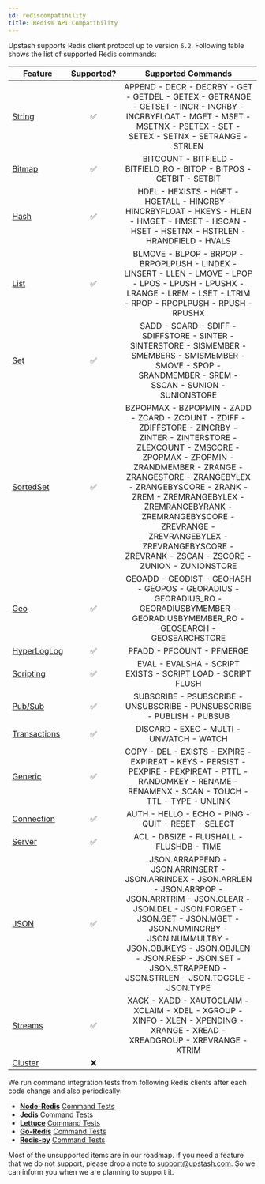 ```yaml
---
id: rediscompatibility
title: Redis® API Compatibility
---
```


Upstash supports Redis client protocol up to version `6.2`. Following table shows the list of supported Redis commands:

| Feature | Supported? | Supported Commands |
| --- | :----: | :----: |
| [String](https://redis.io/commands/?group=string) | ✅ | APPEND - DECR - DECRBY - GET - GETDEL - GETEX - GETRANGE - GETSET - INCR - INCRBY - INCRBYFLOAT - MGET - MSET - MSETNX - PSETEX - SET - SETEX - SETNX - SETRANGE - STRLEN |
| [Bitmap](https://redis.io/commands/?group=bitmap) | ✅ | BITCOUNT - BITFIELD - BITFIELD_RO - BITOP - BITPOS - GETBIT - SETBIT |
| [Hash](https://redis.io/commands/?group=hash) | ✅| HDEL - HEXISTS - HGET - HGETALL - HINCRBY - HINCRBYFLOAT - HKEYS - HLEN - HMGET - HMSET - HSCAN - HSET - HSETNX - HSTRLEN - HRANDFIELD - HVALS |
| [List](https://redis.io/commands/?group=list) | ✅ | BLMOVE - BLPOP - BRPOP - BRPOPLPUSH - LINDEX - LINSERT - LLEN - LMOVE - LPOP - LPOS - LPUSH - LPUSHX - LRANGE - LREM - LSET - LTRIM - RPOP - RPOPLPUSH - RPUSH - RPUSHX |
| [Set](https://redis.io/commands/?group=set) | ✅ | SADD - SCARD - SDIFF - SDIFFSTORE - SINTER - SINTERSTORE - SISMEMBER - SMEMBERS - SMISMEMBER - SMOVE - SPOP - SRANDMEMBER - SREM - SSCAN - SUNION - SUNIONSTORE |
| [SortedSet](https://redis.io/commands/?group=sorted_set) | ✅ | BZPOPMAX - BZPOPMIN - ZADD - ZCARD - ZCOUNT - ZDIFF - ZDIFFSTORE - ZINCRBY - ZINTER - ZINTERSTORE - ZLEXCOUNT - ZMSCORE - ZPOPMAX - ZPOPMIN - ZRANDMEMBER - ZRANGE - ZRANGESTORE - ZRANGEBYLEX - ZRANGEBYSCORE - ZRANK - ZREM - ZREMRANGEBYLEX - ZREMRANGEBYRANK - ZREMRANGEBYSCORE - ZREVRANGE - ZREVRANGEBYLEX - ZREVRANGEBYSCORE - ZREVRANK - ZSCAN - ZSCORE - ZUNION - ZUNIONSTORE |
| [Geo](https://redis.io/commands/?group=geo) | ✅ | GEOADD - GEODIST - GEOHASH - GEOPOS - GEORADIUS - GEORADIUS_RO - GEORADIUSBYMEMBER - GEORADIUSBYMEMBER_RO - GEOSEARCH - GEOSEARCHSTORE |
| [HyperLogLog](https://redis.io/commands/?group=hyperloglog) | ✅ | PFADD - PFCOUNT - PFMERGE |
| [Scripting](https://redis.io/commands/?group=scripting) | ✅ | EVAL - EVALSHA - SCRIPT EXISTS - SCRIPT LOAD - SCRIPT FLUSH |
| [Pub/Sub](https://redis.io/commands/?group=pubsub) | ✅| SUBSCRIBE - PSUBSCRIBE - UNSUBSCRIBE - PUNSUBSCRIBE - PUBLISH - PUBSUB  |
| [Transactions](https://redis.io/commands/?group=transactions) | ✅ | DISCARD - EXEC - MULTI - UNWATCH - WATCH |
| [Generic](https://redis.io/commands/?group=generic) | ✅ | COPY - DEL - EXISTS - EXPIRE - EXPIREAT - KEYS - PERSIST - PEXPIRE - PEXPIREAT - PTTL - RANDOMKEY - RENAME - RENAMENX - SCAN - TOUCH - TTL - TYPE - UNLINK |
| [Connection](https://redis.io/commands/?group=connection) | ✅| AUTH - HELLO - ECHO - PING - QUIT - RESET - SELECT |
| [Server](https://redis.io/commands/?group=server) | ✅| ACL - DBSIZE - FLUSHALL - FLUSHDB - TIME |
| [JSON](https://redis.io/commands/?group=json) | ✅ | JSON.ARRAPPEND - JSON.ARRINSERT - JSON.ARRINDEX - JSON.ARRLEN - JSON.ARRPOP - JSON.ARRTRIM - JSON.CLEAR - JSON.DEL - JSON.FORGET - JSON.GET - JSON.MGET - JSON.NUMINCRBY - JSON.NUMMULTBY - JSON.OBJKEYS - JSON.OBJLEN - JSON.RESP - JSON.SET - JSON.STRAPPEND - JSON.STRLEN - JSON.TOGGLE - JSON.TYPE|
| [Streams](https://redis.io/commands/?group=stream) | ✅ | XACK - XADD - XAUTOCLAIM - XCLAIM - XDEL - XGROUP - XINFO - XLEN - XPENDING - XRANGE - XREAD - XREADGROUP - XREVRANGE - XTRIM |
| [Cluster](https://redis.io/commands#cluster) | ❌ | |


We run command integration tests from following Redis clients after each code change and also periodically:

- **[Node-Redis](https://github.com/redis/node-redis)** [Command Tests](https://github.com/redis/node-redis/tree/v3.1.2/test/commands)
- **[Jedis](https://github.com/redis/jedis)** [Command Tests](https://github.com/redis/jedis/tree/v4.1.1/src/test/java/redis/clients/jedis/commands)
- **[Lettuce](https://github.com/lettuce-io/lettuce-core)** [Command Tests](https://github.com/lettuce-io/lettuce-core/tree/6.1.6.RELEASE/src/test/java/io/lettuce/core/commands)
- **[Go-Redis](https://github.com/go-redis/redis)** [Command Tests](https://github.com/go-redis/redis/blob/master/commands_test.go)
- **[Redis-py](https://github.com/redis/redis-py)** [Command Tests](https://github.com/redis/redis-py/tree/v4.4.0/tests)


Most of the unsupported items are in our roadmap. If you need a feature that we do not support, please drop a note to [support@upstash.com](mailto:support@upstash.com). So we can inform you when we are planning to support it.
